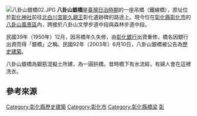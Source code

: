 {{tw monument
|name=八卦山銀橋
|formername=
|image=八卦山銀橋01.JPG
|imagename=
|othername=
|formalname=
|level=[[彰化縣歷史建築|歷史建築]]
|class= 
|time= {{flagicon|Taiwan}} 民國39年（1950年）
|material= 
|location={{TWN}}[[彰化縣|彰化縣]][[彰化市|彰化市]]<br/>[[八卦山風景區|八卦山風景區]]
| pushpin_map =Taiwan Changhua
| coordinates = {{coord|24|04|44.8|N|120|32|54|E|display=inline, title}}
|open=
|cost=
|website=
}}
[[File:八卦山銀橋02.JPG|thumb]]
'''八卦山銀橋'''是[[臺灣日治時期|臺灣日治時期]]的一座吊橋（鐵線橋），原址位於[[彰化神社|彰化神社]]前往[[北白川宮能久親王|北白川宮能久親王]]彰化遺跡碑的路途上{{r|彰}}。現今位在[[彰化縣|彰化縣]][[彰化市|彰化市]]的[[八卦山風景區|八卦山風景區]]內，跨接於八卦山文學步道中段與森林步道中段。

民國39年（1950年）12月，因吊橋年久失修，由[[彰化銀行|彰化銀行]]出資重修，橋名因銀行出資而得「銀橋」之稱{{r|彰}}。民國92年（2003年）6月10日，八卦山銀橋被公告為[[彰化縣歷史建築|歷史建築]]{{r|文}}。

八卦山銀橋為鋼筋混擬土所建，為一圓拱橋{{r|彰}}。昔時橋下有水流經，有婦人會在這裡洗衣{{r|彰}}。

== 參考來源 ==
{{Commons cat|The Bagua Hill Silver Bridge}}
{{reflist|refs=
<ref name="文">{{cite web |url=http://www.hach.gov.tw/hach/frontsite/cultureassets/caseBasicInfoAction.do?method=doViewCaseBasicInfo&caseId=NA09602000732&version=1&assetsClassifyId=1.2&menuId=310&siteId=101 |language=zh-tw |title=八卦山銀橋 |publisher=行政院文化建設委員會文化資產總管理處籌備處 |accessdate=2011-10-14 }}{{dead link|date=2017年11月 |bot=InternetArchiveBot |fix-attempted=yes }}</ref>
<ref name="彰">{{cite book|author=陳仕賢 |title=《彰化縣古蹟與歷史建築導覽手冊》 |publisher=彰化縣文化局 |location=彰化縣彰化市 |isbn=978-986-00-7483-3 |pages=74頁 |date=2006年11月}}</ref>
}}

{{彰化縣文化資產}}

[[Category:彰化縣歷史建築|Category:彰化縣歷史建築]]
[[Category:彰化市|Category:彰化市]]
[[Category:彰化縣橋梁|Category:彰化縣橋梁]]
[[Category:臺灣戰後時期的有形文化資產|彰]]